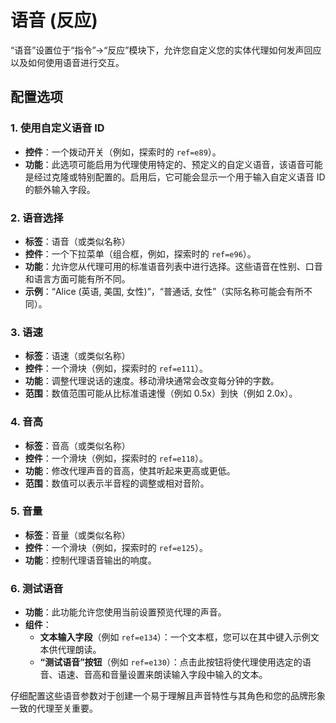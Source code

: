 # 语音 (反应)

“语音”设置位于“指令”->“反应”模块下，允许您自定义您的实体代理如何发声回应以及如何使用语音进行交互。

## 配置选项

### 1. 使用自定义语音 ID

- **控件**：一个拨动开关（例如，探索时的 `ref=e89`）。
- **功能**：此选项可能启用为代理使用特定的、预定义的自定义语音，该语音可能是经过克隆或特别配置的。启用后，它可能会显示一个用于输入自定义语音 ID 的额外输入字段。

### 2. 语音选择

- **标签**：语音（或类似名称）
- **控件**：一个下拉菜单（组合框，例如，探索时的 `ref=e96`）。
- **功能**：允许您从代理可用的标准语音列表中进行选择。这些语音在性别、口音和语言方面可能有所不同。
- **示例**：“Alice (英语, 美国, 女性)”，“普通话, 女性”（实际名称可能会有所不同）。

### 3. 语速

- **标签**：语速（或类似名称）
- **控件**：一个滑块（例如，探索时的 `ref=e111`）。
- **功能**：调整代理说话的速度。移动滑块通常会改变每分钟的字数。
- **范围**：数值范围可能从比标准语速慢（例如 0.5x）到快（例如 2.0x）。

### 4. 音高

- **标签**：音高（或类似名称）
- **控件**：一个滑块（例如，探索时的 `ref=e118`）。
- **功能**：修改代理声音的音高，使其听起来更高或更低。
- **范围**：数值可以表示半音程的调整或相对音阶。

### 5. 音量

- **标签**：音量（或类似名称）
- **控件**：一个滑块（例如，探索时的 `ref=e125`）。
- **功能**：控制代理语音输出的响度。

### 6. 测试语音

- **功能**：此功能允许您使用当前设置预览代理的声音。
- **组件**：
    - **文本输入字段**（例如 `ref=e134`）：一个文本框，您可以在其中键入示例文本供代理朗读。
    - **“测试语音”按钮**（例如 `ref=e130`）：点击此按钮将使代理使用选定的语音、语速、音高和音量设置来朗读输入字段中输入的文本。

仔细配置这些语音参数对于创建一个易于理解且声音特性与其角色和您的品牌形象一致的代理至关重要。
